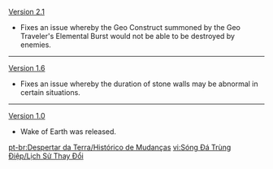 {{Change History/Header}}
[[Version 2.1]]
* Fixes an issue whereby the Geo Construct summoned by the Geo Traveler's Elemental Burst would not be able to be destroyed by enemies.
----
[[Version 1.6]]
* Fixes an issue whereby the duration of stone walls may be abnormal in certain situations.
----
[[Version 1.0]]
* Wake of Earth was released.
<noinclude>

[[pt-br:Despertar da Terra/Histórico de Mudanças]]
[[vi:Sóng Đá Trùng Điệp/Lịch Sử Thay Đổi]]
</noinclude>